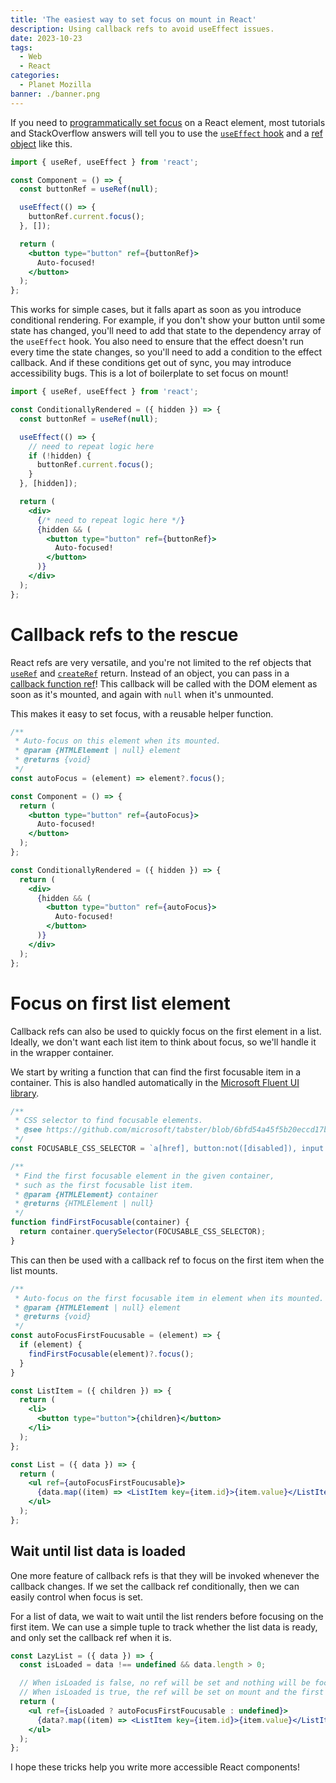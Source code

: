 ```yaml
---
title: 'The easiest way to set focus on mount in React'
description: Using callback refs to avoid useEffect issues.
date: 2023-10-23
tags:
  - Web
  - React
categories:
  - Planet Mozilla
banner: ./banner.png
---
```


If you need to [programmatically set focus](https://developer.mozilla.org/en-US/docs/Web/API/HTMLElement/focus) on a React element, most tutorials and StackOverflow answers will tell you to use the [`useEffect` hook](https://react.dev/reference/react/useEffect) and a [ref object](https://react.dev/reference/react/useRef#manipulating-the-dom-with-a-ref) like this.

```jsx
import { useRef, useEffect } from 'react';

const Component = () => {
  const buttonRef = useRef(null);

  useEffect(() => {
    buttonRef.current.focus();
  }, []);

  return (
    <button type="button" ref={buttonRef}>
      Auto-focused!
    </button>
  );
};
```

This works for simple cases, but it falls apart as soon as you introduce conditional rendering. For example, if you don't show your button until some state has changed, you'll need to add that state to the dependency array of the `useEffect` hook. You also need to ensure that the effect doesn't run every time the state changes, so you'll need to add a condition to the effect callback. And if these conditions get out of sync, you may introduce accessibility bugs. This is a lot of boilerplate to set focus on mount!

```jsx
import { useRef, useEffect } from 'react';

const ConditionallyRendered = ({ hidden }) => {
  const buttonRef = useRef(null);

  useEffect(() => {
    // need to repeat logic here
    if (!hidden) {
      buttonRef.current.focus();
    }
  }, [hidden]);

  return (
    <div>
      {/* need to repeat logic here */}
      {hidden && (
        <button type="button" ref={buttonRef}>
          Auto-focused!
        </button>
      )}
    </div>
  );
};
```

# Callback refs to the rescue

React refs are very versatile, and you're not limited to the ref objects that [`useRef`](https://react.dev/reference/react/useRef) and [`createRef`](https://react.dev/reference/react/createRef) return. Instead of an object, you can pass in a [callback function ref](https://react.dev/reference/react-dom/components/common#ref-callback)! This callback will be called with the DOM element as soon as it's mounted, and again with `null` when it's unmounted.

This makes it easy to set focus, with a reusable helper function.

```jsx
/**
 * Auto-focus on this element when its mounted.
 * @param {HTMLElement | null} element
 * @returns {void}
 */
const autoFocus = (element) => element?.focus();

const Component = () => {
  return (
    <button type="button" ref={autoFocus}>
      Auto-focused!
    </button>
  );
};

const ConditionallyRendered = ({ hidden }) => {
  return (
    <div>
      {hidden && (
        <button type="button" ref={autoFocus}>
          Auto-focused!
        </button>
      )}
    </div>
  );
};
```

# Focus on first list element

Callback refs can also be used to quickly focus on the first element in a list. Ideally, we don't want each list item to think about focus, so we'll handle it in the wrapper container.

We start by writing a function that can find the first focusable item in a container. This is also handled automatically in the [Microsoft Fluent UI library](https://react.fluentui.dev/?path=/docs/utilities-focus-management-usefocusfinders--default#find-first).

```js
/**
 * CSS selector to find focusable elements.
 * @see https://github.com/microsoft/tabster/blob/6bfd54a45f5b20eccd17b8a05f6c86c241b992c3/src/Focusable.ts#L17-L25
 */
const FOCUSABLE_CSS_SELECTOR = `a[href], button:not([disabled]), input:not([disabled]), select:not([disabled]), textarea:not([disabled]), *[tabindex], *[contenteditable]`;

/**
 * Find the first focusable element in the given container,
 * such as the first focusable list item.
 * @param {HTMLElement} container
 * @returns {HTMLElement | null}
 */
function findFirstFocusable(container) {
  return container.querySelector(FOCUSABLE_CSS_SELECTOR);
}
```

This can then be used with a callback ref to focus on the first item when the list mounts.

```jsx
/**
 * Auto-focus on the first focusable item in element when its mounted.
 * @param {HTMLElement | null} element
 * @returns {void}
 */
const autoFocusFirstFoucusable = (element) => {
  if (element) {
    findFirstFocusable(element)?.focus();
  }
}

const ListItem = ({ children }) => {
  return (
    <li>
      <button type="button">{children}</button>
    </li>
  );
};

const List = ({ data }) => {
  return (
    <ul ref={autoFocusFirstFoucusable}>
      {data.map((item) => <ListItem key={item.id}>{item.value}</ListItem>)}
    </ul>
  );
};
```

## Wait until list data is loaded

One more feature of callback refs is that they will be invoked whenever the callback changes. If we set the callback ref conditionally, then we can easily control when focus is set.

For a list of data, we wait to wait until the list renders before focusing on the first item. We can use a simple tuple to track whether the list data is ready, and only set the callback ref when it is.

```jsx
const LazyList = ({ data }) => {
  const isLoaded = data !== undefined && data.length > 0;

  // When isLoaded is false, no ref will be set and nothing will be focused.
  // When isLoaded is true, the ref will be set on mount and the first item will be focused.
  return (
    <ul ref={isLoaded ? autoFocusFirstFoucusable : undefined}>
      {data?.map((item) => <ListItem key={item.id}>{item.value}</ListItem>)}
    </ul>
  );
};
```

I hope these tricks help you write more accessible React components!
